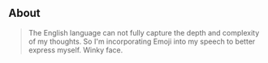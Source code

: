## About

> The English language can not fully capture the depth and complexity of my thoughts. So I'm incorporating Emoji into my speech to better express myself. Winky face.
